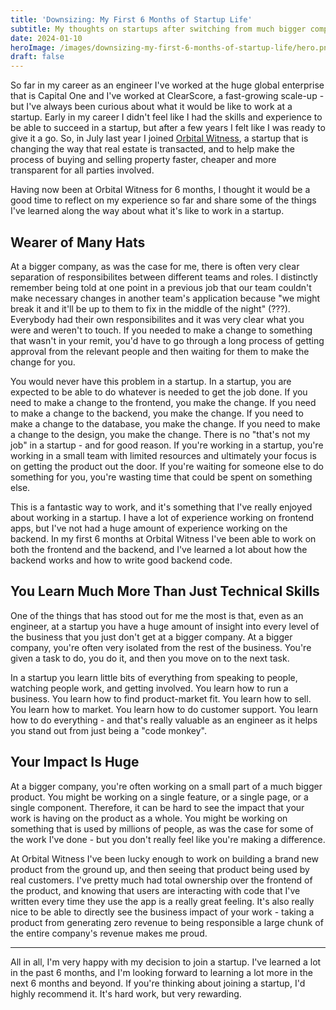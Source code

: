 ```yaml
---
title: 'Downsizing: My First 6 Months of Startup Life'
subtitle: My thoughts on startups after switching from much bigger companies
date: 2024-01-10
heroImage: /images/downsizing-my-first-6-months-of-startup-life/hero.png
draft: false
---
```


So far in my career as an engineer I've worked at the huge global enterprise that is Capital One and I've worked at ClearScore, a fast-growing scale-up - but I've always been curious about what it would be like to work at a startup. Early in my career I didn't feel like I had the skills and experience to be able to succeed in a startup, but after a few years I felt like I was ready to give it a go. So, in July last year I joined [Orbital Witness](https://orbitalwitness.com), a startup that is changing the way that real estate is transacted, and to help make the process of buying and selling property faster, cheaper and more transparent for all parties involved.

Having now been at Orbital Witness for 6 months, I thought it would be a good time to reflect on my experience so far and share some of the things I've learned along the way about what it's like to work in a startup.

## Wearer of Many Hats

At a bigger company, as was the case for me, there is often very clear separation of responsibilites between different teams and roles. I distinctly remember being told at one point in a previous job that our team couldn't make necessary changes in another team's application because "we might break it and it'll be up to them to fix in the middle of the night" (???). Everybody had their own responsibilites and it was very clear what you were and weren't to touch. If you needed to make a change to something that wasn't in your remit, you'd have to go through a long process of getting approval from the relevant people and then waiting for them to make the change for you.

You would never have this problem in a startup. In a startup, you are expected to be able to do whatever is needed to get the job done. If you need to make a change to the frontend, you make the change. If you need to make a change to the backend, you make the change. If you need to make a change to the database, you make the change. If you need to make a change to the design, you make the change. There is no "that's not my job" in a startup - and for good reason. If you're working in a startup, you're working in a small team with limited resources and ultimately your focus is on getting the product out the door. If you're waiting for someone else to do something for you, you're wasting time that could be spent on something else.

This is a fantastic way to work, and it's something that I've really enjoyed about working in a startup. I have a lot of experience working on frontend apps, but I've not had a huge amount of experience working on the backend. In my first 6 months at Orbital Witness I've been able to work on both the frontend and the backend, and I've learned a lot about how the backend works and how to write good backend code.

## You Learn Much More Than Just Technical Skills

One of the things that has stood out for me the most is that, even as an engineer, at a startup you have a huge amount of insight into every level of the business that you just don't get at a bigger company. At a bigger company, you're often very isolated from the rest of the business. You're given a task to do, you do it, and then you move on to the next task.

In a startup you learn little bits of everything from speaking to people, watching people work, and getting involved. You learn how to run a business. You learn how to find product-market fit. You learn how to sell. You learn how to market. You learn how to do customer support. You learn how to do everything - and that's really valuable as an engineer as it helps you stand out from just being a "code monkey".

## Your Impact Is Huge

At a bigger company, you're often working on a small part of a much bigger product. You might be working on a single feature, or a single page, or a single component. Therefore, it can be hard to see the impact that your work is having on the product as a whole. You might be working on something that is used by millions of people, as was the case for some of the work I've done - but you don't really feel like you're making a difference.

At Orbital Witness I've been lucky enough to work on building a brand new product from the ground up, and then seeing that product being used by real customers. I've pretty much had total ownership over the frontend of the product, and knowing that users are interacting with code that I've written every time they use the app is a really great feeling. It's also really nice to be able to directly see the business impact of your work - taking a product from generating zero revenue to being responsible a large chunk of the entire company's revenue makes me proud.

---

All in all, I'm very happy with my decision to join a startup. I've learned a lot in the past 6 months, and I'm looking forward to learning a lot more in the next 6 months and beyond. If you're thinking about joining a startup, I'd highly recommend it. It's hard work, but very rewarding.
